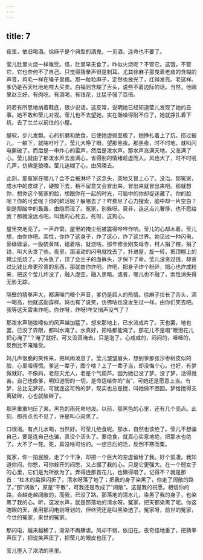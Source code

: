 ```yaml
---
---
---
```

title: 7
---



夜里，依旧喝酒。徐麻子是个典型的酒鬼，一见酒，连命也不要了。

莹儿肚里火烧一样难受。怪，肚里早无食了，咋似火烧呢？不管它。这饿，不管它，它也奈何不了自己。只觉得猜拳声很是刺耳。尤其徐麻子那曳着老痰的含糊的声音，鸡毛一样在嗓子里搔。那一粒粒麻子，定然也放光了，红得发亮。老这样。爹仍是吞天吐地地喧大买卖。白福则含糊了舌头，说些不着边际的话。当然，他眼里赵三好，有肉吃，有酒喝，有钱花，比猛子强了百倍。

妈若有所思地纳着鞋底，很少说话。这反常，说明她已经知道莹儿发现了她的丑事。她不敢和莹儿对视。莹儿也不去望她，实在聒噪得耐不住了，她就挣扎着下炕，去了兰兰以前住的小屋。

腿软，步儿发飘。心的折磨和绝食，已使她虚弱至极了。她挣扎着上了炕，捞过被儿，一躺下，就喘吁吁了。莹儿大睁了眼，望那黑夜。那黑夜，时不时地，就叫闪电撕破了。而后是一串炸心的雷声，然后是泼水声。那水声涨满天地，又涨满了心。莹儿就由了那泼水声去涨满心，省得别的情绪趁虚而入。风也大了，时不时吼几声，仿佛是狼嚎。莹儿迷糊了心，由风嚎去。

此刻，那冤家在哪儿？会不会被淋坏？这念头，突地又冒上心了。没治。那冤家，成水中的皮球了，硬按下去，稍不留意又会冒出来。冒出来就冒出来吧。那就想你，想你这个冤家的脸，想跟你在一起的时光，可脑中的你却捉迷藏了。你的脸呢？你的可爱呢？你的鲜活呢？躲哪去了？咋费尽了心力搜索，脑中却一片空白？倒是那脑中的轰轰，由隐而现了。冤家，别躲呀。莫非，连这点儿奢侈，也不愿给我？那就滚远点吧。叫我的心死去。死呀，这狗心。

屋里突地亮了。一声炸雷。屋里的掩尘纸被震得哗哗作响。莹儿的心却木着。莹儿想，由你炸吧。索性，你炸了这身子，炸了这心，炸了这世界。她见过一种闪电，骨碌碌滚，一股硫黄味，碰着啥，就烧啥。那年修金刚亥母寺，村人捐了粮，捐了钱，叫大头贪了些。夜里，那滚动的闪电就找去了，扑进屋，旋一转，把顶棚上的掩尘纸烧了。大头急了，顶了会兰子的血裤头，才保下了命。莹儿没贪过钱，却贪过比钱比命更珍贵的东西，那就由你炸吧。炸吧，把身子炸个粉碎，把心也炸成粉来，把这个莹儿炸没了，融入虚空，融入黑暗。或者，哪儿也不融了，索性消失得无影无踪。

隔壁的猜拳声大，都满嗓门噎个声音，爹仍是超人的热情。徐麻子拉长了舌头，酒一喝高，他就这副孬样。妈也有了说笑，仿佛啥也没发生过一样。由你们笑去吧。我等这天雷来炸吧。你炸呀，炸呀!咋又悄声没气了？

那泼水声随狼嚎似的风声越加猛了。想来那地上，已水流成片了。天也罢，地也罢，已没了界限，都叫水淹了。水真好，把啥都能淹了。那花儿不是唱“眼泪花儿把心淹了”？淹了就好。可又没真淹去，只是泡了。心咸咸的，闷闷的，噎噎的，反倒比不淹难受。

妈几声很脆的笑传来，把风雨泼息了。莹儿皱皱眉头，想到爹那张沙枣树皮似的脸，心里噎得慌。爹这一辈子，图个啥？上了一辈子当，却没悔个心。也好，有梦做就好。不像妈，老怨天尤人，老是个气葫芦。因为她已没了梦。没了梦，活得就苦。自己也像爹，明知道盼的一切，是命运给你的“当”，可她还是愿意上当。有梦，总比无梦好。可就连这可怜的梦，现实也总是搅，叫她做不囫囵。梦给搅得支离破碎，心也就破碎了。

那黑重重地压了来。黑色的雨死命地泼。以前，那黑色的心里，还有几个亮点。此刻，那亮点也不见了，许是叫心染黑了。

口很渴。有点儿水喝，当然好。可莹儿绝食呢。那水，自然也该绝了。莹儿不想骗自己，要是连自己也骗，真没个活头了。要绝食，就真心实意地绝，把那水也绝了。大不了一死。死，真没啥可怕的。一想日后的活，反倒不寒而栗。

冤家，你一拍屁股，走了个干净，却把一个巨大的空虚留给了我。好个孤凄。我知道你闷，你憋，可你躲开的闷憋，又占据了我的心。只是它更强大。在一个弱女子的心里，它们是为所欲为了。弄得连那首花儿，也懒得唱了。记得不？就是那首：“杠木的扁担闪折了，清水呀落了地了；把我的身子染黑了，你走了阔敞的路了。”那“阔敞”，原是“干散”，可我还是改成了“阔敞”。这是我的祝愿。相信你的路，会越走越阔敞的，而我，已没了路。那落地的清水儿，染黑了我的身子，也染黑了我的心。听，这泼水声，就是那落地的清水呀。冤家，把天都染黑了呢。你这瞎眼的天，虽用那闪电划呀划的，但终究还是叫黑染透了。冤家呀，前世的冤家，今世的冤家，来世的冤家。

那闪电，越来越稀了，渐渐不再肆虐。风却不弱，依旧在。夜奇怪地重了，把猜拳声压了，把说笑声压了，把莹儿的眼皮也压了。

莹儿堕入了浓浓的黑里。